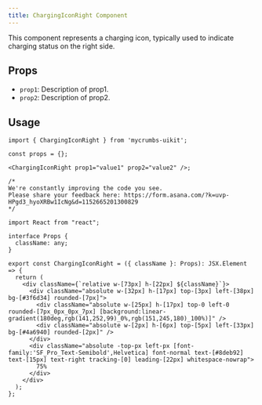 ```yaml
---
title: ChargingIconRight Component
---
```


This component represents a charging icon, typically used to indicate charging status on the right side.

## Props

- `prop1`: Description of prop1.
- `prop2`: Description of prop2.

## Usage

```tsx
import { ChargingIconRight } from 'mycrumbs-uikit';

const props = {};

<ChargingIconRight prop1="value1" prop2="value2" />;
```
```tsx
/*
We're constantly improving the code you see. 
Please share your feedback here: https://form.asana.com/?k=uvp-HPgd3_hyoXRBw1IcNg&d=1152665201300829
*/

import React from "react";

interface Props {
  className: any;
}

export const ChargingIconRight = ({ className }: Props): JSX.Element => {
  return (
    <div className={`relative w-[73px] h-[22px] ${className}`}>
      <div className="absolute w-[32px] h-[17px] top-[3px] left-[38px] bg-[#3f6d34] rounded-[7px]">
        <div className="absolute w-[25px] h-[17px] top-0 left-0 rounded-[7px_0px_0px_7px] [background:linear-gradient(180deg,rgb(141,252,99)_0%,rgb(151,245,180)_100%)]" />
        <div className="absolute w-[2px] h-[6px] top-[5px] left-[33px] bg-[#4a6940] rounded-[2px]" />
      </div>
      <div className="absolute -top-px left-px [font-family:'SF_Pro_Text-Semibold',Helvetica] font-normal text-[#8deb92] text-[15px] text-right tracking-[0] leading-[22px] whitespace-nowrap">
        75%
      </div>
    </div>
  );
};

```